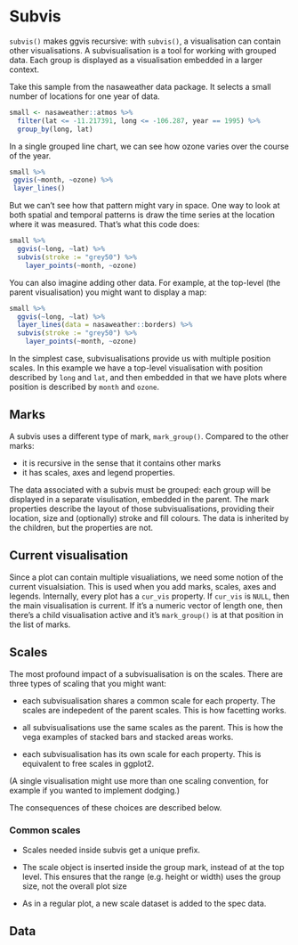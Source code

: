 # Subvis

`subvis()` makes ggvis recursive: with `subvis()`, a visualisation can contain other visualisations. A subvisualisation is a tool for working with grouped data. Each group is displayed as a visualisation embedded in a larger context.

Take this sample from the nasaweather data package. It selects a small number of locations for one year of data.

```r
small <- nasaweather::atmos %>%
  filter(lat <= -11.217391, long <= -106.287, year == 1995) %>%
  group_by(long, lat)
```

In a single grouped line chart, we can see how ozone varies over the course of the year.

```r
small %>%
 ggvis(~month, ~ozone) %>%
 layer_lines()
```

But we can't see how that pattern might vary in space. One way to look at both spatial and temporal patterns is draw the time series at the location where it was measured. That's what this code does:

```r
small %>%
  ggvis(~long, ~lat) %>%
  subvis(stroke := "grey50") %>%
    layer_points(~month, ~ozone)
```

You can also imagine adding other data. For example, at the top-level (the parent visualisation) you might want to display a map:

```r
small %>%
  ggvis(~long, ~lat) %>%
  layer_lines(data = nasaweather::borders) %>%
  subvis(stroke := "grey50") %>%
    layer_points(~month, ~ozone)
```

In the simplest case, subvisualisations provide us with multiple position scales. In this example we have a top-level visualisation with position described by `long` and `lat`, and then embedded in that we have plots where position is described by `month` and `ozone`.

## Marks

A subvis uses a different type of mark, `mark_group()`. Compared to the other marks:

* it is recursive in the sense that it contains other marks
* it has scales, axes and legend properties.

The data associated with a subvis must be grouped: each group will be displayed in a separate visulisation, embedded in the parent. The mark properties describe the layout of those subvisualisations, providing their location, size and (optionally) stroke and fill colours. The data is inherited by the children, but the properties are not.

## Current visualisation

Since a plot can contain multiple visualiations, we need some notion of the current visualsiation. This is used when you add marks, scales, axes and legends. Internally, every plot has a `cur_vis` property. If `cur_vis` is `NULL`, then the main visualisation is current. If it's a numeric vector of length one, then there's a child visualisation active and it's `mark_group()` is at that position in the list of marks.

## Scales

The most profound impact of a subvisualisation is on the scales. There are three types of scaling that you might want:

* each subvisualisation shares a common scale for each property. The scales are 
  indepedent of the parent scales. This is how facetting works.
  
* all subvisualisations use the same scales as the parent. This is how the 
  vega examples of stacked bars and stacked areas works.
  
* each subvisualisation has its own scale for each property. This is equivalent
  to free scales in ggplot2.

(A single visualisation might use more than one scaling convention, for example if you wanted to implement dodging.)

The consequences of these choices are described below.

### Common scales

* Scales needed inside subvis get a unique prefix.

* The scale object is inserted inside the group mark, instead of at the top
  level. This ensures that the range (e.g. height or width) uses the group 
  size, not the overall plot size

* As in a regular plot, a new scale dataset is added to the spec data.

## Data
